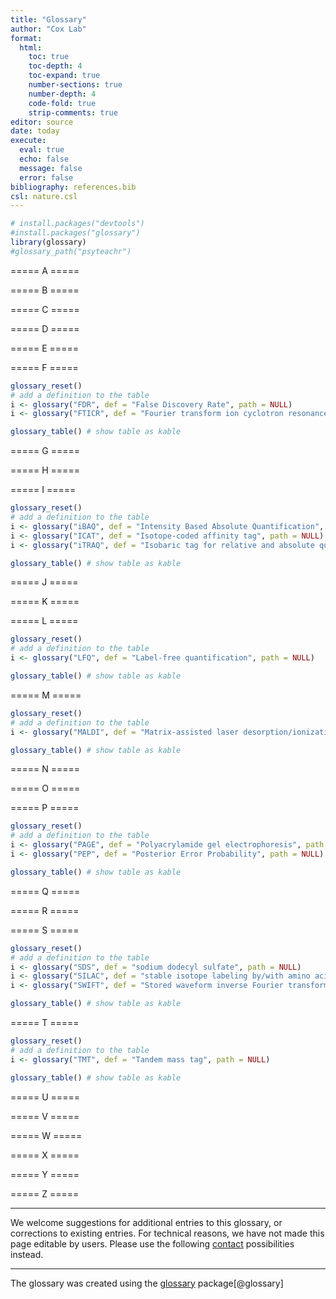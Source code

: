 ```yaml
---
title: "Glossary"
author: "Cox Lab"
format: 
  html:
    toc: true
    toc-depth: 4
    toc-expand: true
    number-sections: true
    number-depth: 4
    code-fold: true
    strip-comments: true
editor: source
date: today
execute:
  eval: true
  echo: false
  message: false
  error: false
bibliography: references.bib
csl: nature.csl
---
```


```r

# install.packages("devtools")
#install.packages("glossary")
library(glossary)
#glossary_path("psyteachr")

```

===== A =====

===== B =====

===== C =====

===== D =====

===== E =====

===== F =====

```r
glossary_reset()
# add a definition to the table
i <- glossary("FDR", def = "False Discovery Rate", path = NULL)
i <- glossary("FTICR", def = "Fourier transform ion cyclotron resonance mass spectrometry", path = NULL)

glossary_table() # show table as kable
```

===== G =====

===== H =====

===== I =====

```r
glossary_reset()
# add a definition to the table
i <- glossary("iBAQ", def = "Intensity Based Absolute Quantification", path = NULL)
i <- glossary("ICAT", def = "Isotope-coded affinity tag", path = NULL)
i <- glossary("iTRAQ", def = "Isobaric tag for relative and absolute quantitation", path = NULL)

glossary_table() # show table as kable
```

===== J =====

===== K =====

===== L =====

```r
glossary_reset()
# add a definition to the table
i <- glossary("LFQ", def = "Label-free quantification", path = NULL)

glossary_table() # show table as kable
```

===== M =====

```r
glossary_reset()
# add a definition to the table
i <- glossary("MALDI", def = "Matrix-assisted laser desorption/ionization", path = NULL)

glossary_table() # show table as kable
```

===== N =====

===== O =====

===== P =====

```r
glossary_reset()
# add a definition to the table
i <- glossary("PAGE", def = "Polyacrylamide gel electrophoresis", path = NULL)
i <- glossary("PEP", def = "Posterior Error Probability", path = NULL)

glossary_table() # show table as kable
```

===== Q =====

===== R =====

===== S =====

```r
glossary_reset()
# add a definition to the table
i <- glossary("SDS", def = "sodium dodecyl sulfate", path = NULL)
i <- glossary("SILAC", def = "stable isotope labeling by/with amino acids in cell culture", path = NULL)
i <- glossary("SWIFT", def = "Stored waveform inverse Fourier transform", path = NULL)

glossary_table() # show table as kable
```

===== T =====

```r
glossary_reset()
# add a definition to the table
i <- glossary("TMT", def = "Tandem mass tag", path = NULL)

glossary_table() # show table as kable
```

===== U =====

===== V =====

===== W =====

===== X =====

===== Y =====

===== Z =====

------------------------------------------------------------------------

We welcome suggestions for additional entries to this glossary, or corrections to existing entries.
For technical reasons, we have not made this page editable by users.
Please use the following [contact](contact.html) possibilities instead.

------------------------------------------------------------------------

The glossary was created using the [glossary](https://debruine.github.io/glossary/) package[@glossary]
